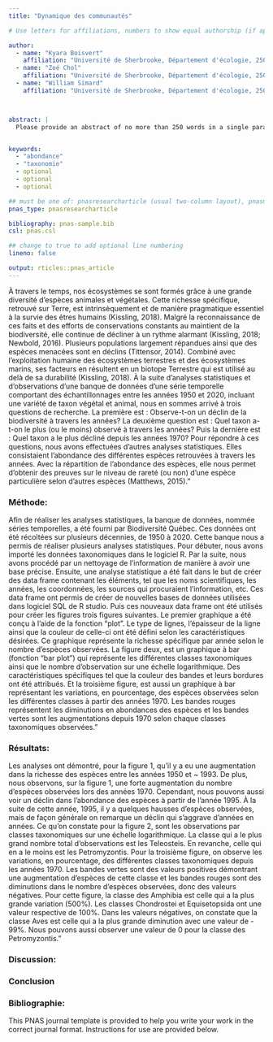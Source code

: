 ```yaml
---
title: "Dynamique des communautés"

# Use letters for affiliations, numbers to show equal authorship (if applicable) and to indicate the corresponding author

author:
  - name: "Kyara Boisvert"
    affiliation: "Université de Sherbrooke, Département d'écologie, 2500 Boulevard de l'Université, Sherbrooke, Québec, J1N 3C6" 
  - name: "Zoé Chol"
    affiliation: "Université de Sherbrooke, Département d'écologie, 2500 Boulevard de l'Université, Sherbrooke, Québec, J1N 3C6"
  - name: "William Simard"
    affiliation: "Université de Sherbrooke, Département d'écologie, 2500 Boulevard de l'Université, Sherbrooke, Québec, J1N 3C6"



abstract: |
  Please provide an abstract of no more than 250 words in a single paragraph. Abstracts should explain to the general reader the major contributions of the article. References in the abstract must be cited in full within the abstract itself and cited in the text.


keywords:
  - "abondance"
  - "taxonomie"
  - optional
  - optional
  - optional

## must be one of: pnasresearcharticle (usual two-column layout), pnasmathematics (one column layout), or pnasinvited (invited submissions only)
pnas_type: pnasresearcharticle

bibliography: pnas-sample.bib
csl: pnas.csl

## change to true to add optional line numbering
lineno: false

output: rticles::pnas_article
---
```


À travers le temps, nos écosystèmes se sont formés grâce à une grande diversité d’espèces animales et végétales. Cette richesse spécifique, retrouvé sur Terre, est intrinsèquement et de manière pragmatique essentiel à la survie des êtres humains (Kissling, 2018). Malgré la reconnaissance de ces faits et des efforts de conservations constants au maintient de la biodiversité, elle continue de décliner à un rythme alarmant (Kissling, 2018; Newbold, 2016). Plusieurs populations largement répandues ainsi que des espèces menacées sont en déclins (Tittensor, 2014). Combiné avec l’exploitation humaine des écosystèmes terrestres et des écosystèmes marins, ses facteurs en résultent en un biotope Terrestre qui est utilisé au delà de sa durabilité (Kissling, 2018). À la suite d’analyses statistiques et d’observations d’une banque de données d’une série temporelle comportant des échantillonnages entre les années 1950 et 2020, incluant une variété de taxon végétal et animal, nous en sommes arrivé à trois questions de recherche. La première est : Observe-t-on un déclin de la biodiversité à travers les années? La deuxième question est : Quel taxon a-t-on le plus (ou le moins) observé à travers les années? Puis la dernière est : Quel taxon a le plus décliné depuis les années 1970? Pour répondre à ces questions, nous avons effectuées d’autres analyses statistiques. Elles consistaient l’abondance des différentes espèces retrouvées à travers les années. Avec la répartition de l’abondance des espèces, elle nous permet d’obtenir des preuves sur le niveau de rareté (ou non) d’une espèce particulière selon d’autres espèces (Matthews, 2015)."


### Méthode:

Afin de réaliser les analyses statistiques, la banque de données, nommée séries temporelles, a été fourni par Biodiversité Québec. Ces données ont été récoltées sur plusieurs décennies, de 1950 à 2020. Cette banque nous a permis de réaliser plusieurs analyses statistiques. Pour débuter, nous avons importé les données taxonomiques dans le logiciel R. Par la suite, nous avons procédé par un nettoyage de l’information de manière à avoir une base précise. Ensuite, une analyse statistique a été fait dans le but de créer des data frame contenant les éléments, tel que les noms scientifiques, les années, les coordonnées, les sources qui procuraient l’information, etc. Ces data frame ont permis de créer de nouvelles bases de données utilisées dans logiciel SQL de R studio. Puis ces nouveaux data frame ont été utilisés pour créer les figures trois figures suivantes. Le premier graphique a été conçu à l’aide de la fonction “plot”. Le type de lignes, l’épaisseur de la ligne ainsi que la couleur de celle-ci ont été défini selon les caractéristiques désirées. Ce graphique représente la richesse spécifique par année selon le nombre d’espèces observées. La figure deux, est un graphique à bar (fonction “bar plot”) qui représente les différentes classes taxonomiques ainsi que le nombre d’observation sur une échelle logarithmique. Des caractéristiques spécifiques tel que la couleur des bandes et leurs bordures ont été attribués. Et la troisième figure, est aussi un graphique à bar représentant les variations, en pourcentage, des espèces observées selon les différentes classes à partir des années 1970. Les bandes rouges représentent les diminutions en abondances des espèces et les bandes vertes sont les augmentations depuis 1970 selon chaque classes taxonomiques observées." 


### Résultats:

Les analyses ont démontré, pour la figure 1, qu’il y a eu une augmentation dans la richesse des espèces entre les années 1950 et ~ 1993. De plus, nous observons, sur la figure 1, une forte augmentation du nombre d’espèces observées lors des années 1970. Cependant, nous pouvons aussi voir un déclin dans l’abondance des espèces à partir de l’année 1995. À la suite de cette année, 1995, il y a quelques hausses d’espèces observées, mais de façon générale on remarque un déclin qui s’aggrave d’années en années. Ce qu’on constate pour la figure 2, sont les observations par classes taxonomiques sur une échelle logarithmique. La classe qui a le plus grand nombre total d’observations est les Teleosteis. En revanche, celle qui en a le moins est les Petromyzontis. Pour la troisième figure, on observe les variations, en pourcentage, des différentes classes taxonomiques depuis les années 1970. Les bandes vertes sont des valeurs positives démontrant une augmentation d’espèces de cette classe et les bandes rouges sont des diminutions dans le nombre d’espèces observées, donc des valeurs négatives. Pour cette figure, la classe des Amphibia est celle qui a la plus grande variation (500%). Les classes Chondrostei et Equisetopsida ont une valeur respective de 100%. Dans les valeurs négatives, on constate que la classe Aves est celle qui a la plus grande diminution avec une valeur de - 99%. Nous pouvons aussi observer une valeur de 0 pour la classe des Petromyzontis."
 
  
### Discussion:


### Conclusion


### Bibliographie:
This PNAS journal template is provided to help you write your work in the correct journal format. Instructions for use are provided below.



<!-- Leave these lines as they are at the end of your .Rmd file to ensure placement of methods & acknowledgements sections before the references-->

```{=tex}
\showmatmethods
\showacknow
\pnasbreak
```

